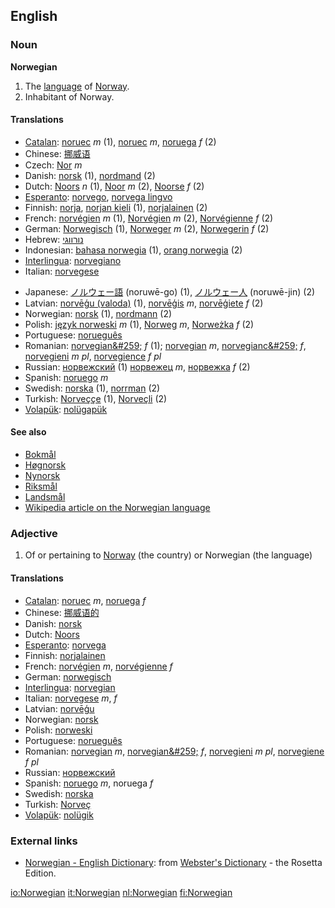 ==English==
=== Noun ===
'''Norwegian'''

# The [[language]] of [[Norway]].
# Inhabitant of Norway.

====Translations====
{{top}}
*[[Catalan]]: [[noruec]] ''m'' (1), [[noruec]] ''m'', [[noruega]] ''f'' (2)
*Chinese: [[挪威语]]
*Czech: [[Nor]] ''m''
*Danish: [[norsk]] (1), [[nordmand]] (2)
*Dutch: [[Noors]] ''n'' (1), [[Noor]] ''m'' (2), [[Noorse]] ''f'' (2)
*[[Esperanto]]: [[norvego]], [[norvega lingvo]]
*Finnish: [[norja]], [[norjan kieli]] (1), [[norjalainen]] (2)
*French: [[norvégien]] ''m'' (1), [[Norvégien]] ''m'' (2), [[Norvégienne]] ''f'' (2)
*German: [[Norwegisch]] (1), [[Norweger]] ''m'' (2), [[Norwegerin]] ''f'' (2)
*Hebrew: [[נורווגי]]
*Indonesian: [[bahasa norwegia]] (1), [[orang norwegia]] (2)
*[[Interlingua]]: [[norvegiano]]
*Italian: [[norvegese]]
{{mid}}
*Japanese: [[ノルウェー語]] (noruwē-go) (1), [[ノルウェー人]] (noruwē-jin) (2)
*Latvian: [[norvēģu (valoda)]] (1), [[norvēģis]] ''m'', [[norvēģiete]] ''f'' (2)
*Norwegian: [[norsk]] (1), [[nordmann]] (2)
*Polish: [[język norweski]] ''m'' (1), [[Norweg]] ''m'', [[Norweżka]] ''f'' (2)
*Portuguese: [[norueguês]]
*Romanian: [[norvegian&#259;]] ''f'' (1); [[norvegian]] ''m'', [[norvegianc&#259;]] ''f'', [[norvegieni]] ''m pl'', [[norvegience]] ''f pl''
*Russian: [[норвежский]] (1) [[норвежец]] ''m'', [[норвежка]] ''f'' (2)
*Spanish: [[noruego]] ''m''
*Swedish: [[norska]] (1), [[norrman]] (2)
*Turkish: [[Norveççe]] (1), [[Norveçli]] (2)
*[[Volapük]]: [[nolügapük]]
{{bottom}}

====See also====
*[[Bokmål]]
*[[Høgnorsk]]
*[[Nynorsk]]
*[[Riksmål]]
*[[Landsmål]]
*[[w:Norwegian language|Wikipedia article on the Norwegian language]]

===Adjective===
# Of or pertaining to [[Norway]] (the country) or Norwegian (the language)

====Translations====
*[[Catalan]]: [[noruec]] ''m'', [[noruega]] ''f''
*Chinese: [[挪威语的]]
*Danish: [[norsk]]
*Dutch: [[Noors]]
*[[Esperanto]]: [[norvega]]
*Finnish: [[norjalainen]]
*French: [[norvégien]] ''m'', [[norvégienne]] ''f''
*German: [[norwegisch]]
*[[Interlingua]]: [[norvegian]]
*Italian: [[norvegese]] ''m'', ''f''
*Latvian: [[norvēģu]]
*Norwegian: [[norsk]]
*Polish: [[norweski]]
*Portuguese: [[norueguês]]
*Romanian: [[norvegian]] ''m'', [[norvegian&#259;]] ''f'', [[norvegieni]] ''m pl'', [[norvegiene]] ''f pl''
*Russian: [[норвежский]]
*Spanish: [[noruego]] ''m'', noruega ''f''
*Swedish: [[norska]]
*Turkish: [[Norveç]]
*[[Volapük]]: [[nolügik]]

=== External links ===
{{interwiktionary|code=no}}
*[http://www.websters-online-dictionary.org/definition/Norwegian-english/ Norwegian - English Dictionary]: from [http://www.websters-online-dictionary.org/ Webster's Dictionary] - the Rosetta Edition.

[[io:Norwegian]]
[[it:Norwegian]]
[[nl:Norwegian]]
[[fi:Norwegian]]